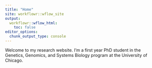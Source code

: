 ```yaml
---
title: "Home"
site: workflowr::wflow_site
output:
  workflowr::wflow_html:
    toc: false
editor_options:
  chunk_output_type: console
---
```


Welcome to my research website. I'm a first year PhD student in the Genetics, Genomics, and Systems Biology program at the University of Chicago. 
